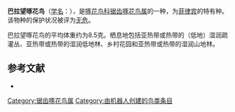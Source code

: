 {{Speciesbox
| name = 巴拉望啄花鸟
| image = Prionochilus johannae.jpg
| status = LC | status_system = IUCN3.1
| genus = Prionochilus
| species = plateni
| authority = {{link-en|奥古斯特·威廉·海因里希·布莱修斯|August Wilhelm Heinrich Blasius|Blasius}}, 1888
| range_map= 
}}

'''巴拉望啄花鸟'''（[[学名|学名]]：{{lang|la|''Prionochilus plateni''}}），是[[啄花鸟科|啄花鸟科]][[锯齿啄花鸟属|锯齿啄花鸟属]]的一种，为[[菲律宾|菲律宾]]的特有种。该物种的保护状况被评为[[无危|无危]]。

巴拉望啄花鸟的平均体重约为8.5克。栖息地包括亚热带或热带的（低地）湿润疏灌丛、亚热带或热带的湿润低地林、乡村花园和亚热带或热带的湿润山地林。

== 参考文献 ==
{{commons category|Prionochilus plateni}}
*{{cite web|url=http://www.birdlife.org/datazone/speciesfactsheet.php?id=8188&m=0|title=Prionochilus plateni|publisher=[[国际鸟盟|BirdLife.org]]|accessdate=2011-06-27|archive-date=2016-03-04|archive-url=https://web.archive.org/web/20160304210700/http://www.birdlife.org/datazone/speciesfactsheet.php?id=8188&m=0|dead-url=no}}
{{Taxonbar|from=Q1588957}}

[[Category:锯齿啄花鸟属|Category:锯齿啄花鸟属]]
[[Category:由机器人创建的鸟类条目|Category:由机器人创建的鸟类条目]]